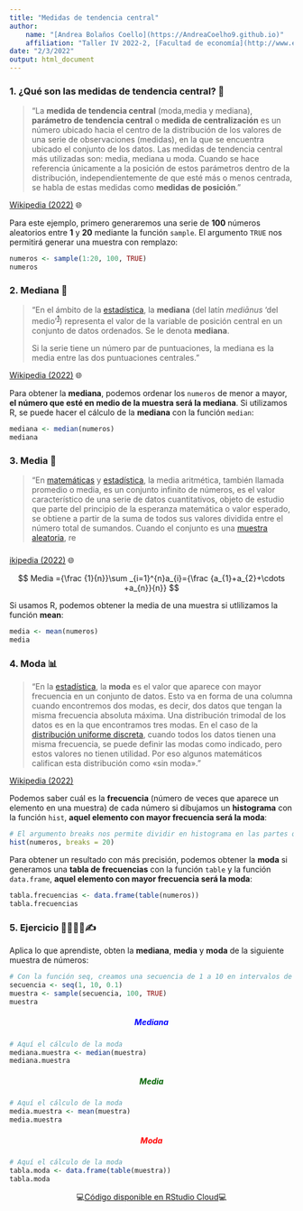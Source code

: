 ```yaml
---
title: "Medidas de tendencia central"
author:
    name: "[Andrea Bolaños Coello](https://AndreaCoelho9.github.io)"
    affiliation: "Taller IV 2022-2, [Facultad de economía](http://www.economia.unam.mx/)"
date: "2/3/2022"
output: html_document
---
```


### 1. ¿Qué son las medidas de tendencia central? 🤔 {style="text-align: justify;"}

> "La **medida de tendencia central** (moda,media y mediana), **parámetro de tendencia central** o **medida de centralización** es un número ubicado hacia el centro de la distribución de los valores de una serie de observaciones (medidas), en la que se encuentra ubicado el conjunto de los datos. Las medidas de tendencia central más utilizadas son: media, mediana u moda. Cuando se hace referencia únicamente a la posición de estos parámetros dentro de la distribución, independientemente de que esté más o menos centrada, se habla de estas medidas como **medidas de posición**."

[Wikipedia (2022)](https://es.wikipedia.org/wiki/Medidas_de_tendencia_central "Wikipedia (2022)") 🌐

Para este ejemplo, primero generaremos una serie de **100** números aleatorios entre **1** y **20** mediante la función `sample`. El argumento `TRUE` nos permitirá generar una muestra con remplazo:

```r
numeros <- sample(1:20, 100, TRUE)
numeros
```

### 2. Mediana 📍 {style="text-align: justify;"}

> "En el ámbito de la [estadística](https://es.wikipedia.org/wiki/Estad%C3%ADstica "Estadística"), la **mediana** (del latín *mediānus* 'del medio'^[1](https://es.wikipedia.org/wiki/Mediana_(estad%C3%ADstica)#cite_note-1)^​) representa el valor de la variable de posición central en un conjunto de datos ordenados. Se le denota **mediana**.
>
> Si la serie tiene un número par de puntuaciones, la mediana es la media entre las dos puntuaciones centrales."

[Wikipedia (2022)](https://es.wikipedia.org/wiki/Mediana_(estad%C3%ADstica) "Wikipedia (2022)") 🌐

Para obtener la **mediana**, podemos ordenar los `numeros` de menor a mayor, **el número que esté en medio de la muestra será la mediana**. Si utilizamos R, se puede hacer el cálculo de la **mediana** con la función `median`:

```r
mediana <- median(numeros)
mediana
```

### 3. Media 🧮 {style="text-align: justify;"}

> "En [matemáticas](https://es.wikipedia.org/wiki/Matem%C3%A1ticas "Matemáticas") y [estadística](https://es.wikipedia.org/wiki/Estad%C3%ADstica "Estadística"), la media aritmética, también llamada promedio o media, es un conjunto infinito de números, es el valor característico de una serie de datos cuantitativos, objeto de estudio que parte del principio de la esperanza matemática o valor esperado, se obtiene a partir de la suma de todos sus valores dividida entre el número total de sumandos. Cuando el conjunto es una [muestra aleatoria](https://es.wikipedia.org/wiki/Muestra_aleatoria "Muestra aleatoria"), re
>
> #####  {style="text-align: center; color: blue;"}

[ikipedia (2022)](https://es.wikipedia.org/wiki/Media_aritm%C3%A9tica "Wikipedia (2022)") 🌐

<center>

$$ Media ={\frac {1}{n}}\sum _{i=1}^{n}a_{i}={\frac {a_{1}+a_{2}+\cdots +a_{n}}{n}} $$

</center>

Si usamos R, podemos obtener la media de una muestra si utlilizamos la función **mean**:

```r
media <- mean(numeros)
media
```

### 4. Moda 📊 {style="text-align: justify;"}

> "En la [estadística](https://es.wikipedia.org/wiki/Estad%C3%ADstica "Estadística"), la **moda** es el valor que aparece con mayor frecuencia en un conjunto de datos. Esto va en forma de una columna cuando encontremos dos modas, es decir, dos datos que tengan la misma frecuencia absoluta máxima. Una distribución trimodal de los datos es en la que encontramos tres modas. En el caso de la [distribución uniforme discreta](https://es.wikipedia.org/wiki/Distribuci%C3%B3n_uniforme_discreta "Distribución uniforme discreta"), cuando todos los datos tienen una misma frecuencia, se puede definir las modas como indicado, pero estos valores no tienen utilidad. Por eso algunos matemáticos califican esta distribución como «sin moda»."

[Wikipedia (2022)](https://es.wikipedia.org/wiki/Moda_(estad%C3%ADstica) "Wikipedia (2022)")

Podemos saber cuál es la **frecuencia** (número de veces que aparece un elemento en una muestra) de cada número si dibujamos un **histograma** con la función `hist`, **aquel elemento con mayor frecuencia será la moda**:

```r
# El argumento breaks nos permite dividir en histograma en las partes que queramos
hist(numeros, breaks = 20)
```

Para obtener un resultado con más precisión, podemos obtener la **moda** si generamos una **tabla de frecuencias** con la función `table` y la función `data.frame`, **aquel elemento con mayor frecuencia será la moda**:

```r
tabla.frecuencias <- data.frame(table(numeros))
tabla.frecuencias
```

### 5. Ejercicio 👩‍💻👨‍💻✍ {style="text-align: justify;"}

Aplica lo que aprendiste, obten la **mediana**, **media** y **moda** de la siguiente muestra de números:

```r
# Con la función seq, creamos una secuencia de 1 a 10 en intervalos de 0.1 en 0.1
secuencia <- seq(1, 10, 0.1)
muestra <- sample(secuencia, 100, TRUE)
muestra
```

##### Mediana {style="text-align: center; color: blue;"}

```r
# Aquí el cálculo de la moda
mediana.muestra <- median(muestra)
mediana.muestra
```

##### Media {style="text-align: center; color: darkgreen;"}

```r
# Aquí el cálculo de la moda
media.muestra <- mean(muestra)
media.muestra
```

##### Moda {style="text-align: center; color: red;"}

```r
# Aquí el cálculo de la moda
tabla.moda <- data.frame(table(muestra))
tabla.moda
```

<center>

💻[Código disponible en RStudio Cloud](https://rstudio.cloud/project/3671022 "👩‍💻 Disponible en RStudio Cloud 👨‍💻")💻

</center>
